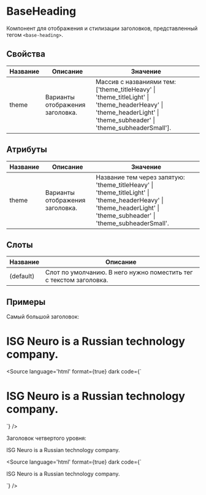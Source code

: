 
# BaseHeading

Компонент для отображения и стилизации заголовков, представленный тегом `<base-heading>`.

## Свойства

| Название | Описание                                     | Значение                                        |
|----------|----------------------------------------------|-------------------------------------------------|
| theme    | Варианты отображения заголовка.              | Массив с названиями тем: ['theme_titleHeavy' \| 'theme_titleLight' \| 'theme_headerHeavy' \| 'theme_headerLight' \| 'theme_subheader' \| 'theme_subheaderSmall']. |

## Атрибуты

| Название | Описание                                     | Значение                                        |
|----------|----------------------------------------------|-------------------------------------------------|
| theme    | Варианты отображения заголовка. | Название тем через запятую: 'theme_titleHeavy' \| 'theme_titleLight' \| 'theme_headerHeavy' \| 'theme_headerLight' \| 'theme_subheader' \| 'theme_subheaderSmall'.|

## Слоты

| Название  | Описание                                                           |
|-----------|--------------------------------------------------------------------|
| (default) | Слот по умолчанию. В него нужно поместить тег с текстом заголовка. |

## Примеры

Самый большой заголовок:

<Canvas>
  <base-heading>
    <h1>ISG Neuro is a Russian technology company.</h1>
  </base-heading>
</Canvas>

<Source
language='html'
format={true}
dark
code={`
<base-heading>
  <h1>ISG Neuro is a Russian technology company.</h1>
</base-heading>
`}
/>

Заголовок четвертого уровня:

<Canvas>
  <base-heading theme="theme_subheaderSmall">
    <p>ISG Neuro is a Russian technology company.</p>
  </base-heading>
</Canvas>

<Source
language='html'
format={true}
dark
code={`
<base-heading theme="theme_subheaderSmall">
  <p>ISG Neuro is a Russian technology company.</p>
</base-heading>
`}
/>